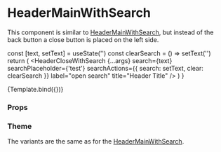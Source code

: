 
<Meta
  title="Components/Header/HeaderCloseWithSearch"
  component={HeaderCloseWithSearch}
/>

# HeaderMainWithSearch

This component is similar to [HeaderMainWithSearch](http://localhost:4000/?path=/docs/components-header-headermainwithsearch--default-story), but instead of the back button a close button is placed on the left side.

  const [text, setText] = useState('')
  const clearSearch = () => setText('')
  return (
    <MenuProvider>
      <HeaderCloseWithSearch
        {...args}
        search={text}
        searchPlaceholder={'test'}
        searchActions={{ search: setText, clear: clearSearch }}
        label="open search"
        title="Header Title"
      />
    </MenuProvider>
  )
}

<Canvas>
  <Story name="Default">{Template.bind({})}</Story>
</Canvas>

### Props

<ArgsTable story="Default" />

### Theme

The variants are the same as for the [HeaderMainWithSearch](http://localhost:4000/?path=/docs/components-header-headermainwithsearch--default-story#theme).
